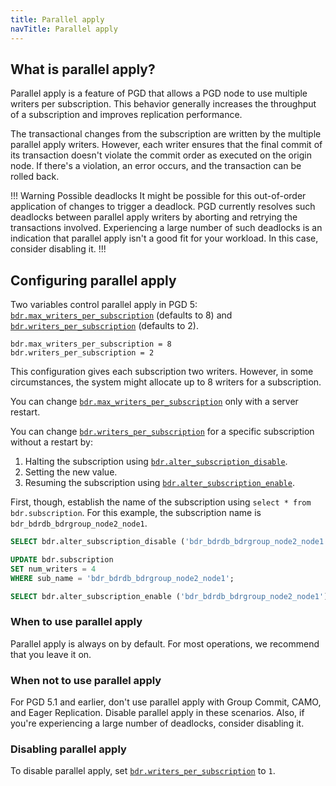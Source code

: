 ```yaml
---
title: Parallel apply
navTitle: Parallel apply
---
```


## What is parallel apply?

Parallel apply is a feature of PGD that allows a PGD node to use multiple writers per subscription. This behavior generally increases the throughput of a subscription and improves replication performance.

The transactional changes from the subscription are written by the multiple parallel apply writers. However, each writer ensures that the final commit of its transaction doesn't violate the commit order as executed on the origin node. If there's a violation, an error occurs, and the transaction can be rolled back. 

!!! Warning Possible deadlocks
It might be possible for this out-of-order application of changes to trigger a deadlock. PGD currently resolves such deadlocks between parallel apply writers by aborting and retrying the transactions involved. Experiencing a large number of such deadlocks is an indication that parallel apply isn't a good fit for your workload. In this case, consider disabling it.
!!!

## Configuring parallel apply
Two variables control parallel apply in PGD 5: [`bdr.max_writers_per_subscription`](/pgd/latest/reference/pgd-settings#bdrmax_writers_per_subscription) (defaults to 8) and [`bdr.writers_per_subscription`](/pgd/latest/reference/pgd-settings#bdrwriters_per_subscription) (defaults to 2).

```plain
bdr.max_writers_per_subscription = 8
bdr.writers_per_subscription = 2
```

This configuration gives each subscription two writers. However, in some circumstances, the system might allocate up to 8 writers for a subscription.

You can change [`bdr.max_writers_per_subscription`](/pgd/latest/reference/pgd-settings#bdrmax_writers_per_subscription) only with a server restart.

You can change [`bdr.writers_per_subscription`](/pgd/latest/reference/pgd-settings#bdrwriters_per_subscription) for a specific subscription without a restart by:

1. Halting the subscription using [`bdr.alter_subscription_disable`](/pgd/latest/reference/nodes-management-interfaces#bdralter_subscription_disable). 
1. Setting the new value. 
1. Resuming the subscription using [`bdr.alter_subscription_enable`](/pgd/latest/reference/nodes-management-interfaces#bdralter_subscription_enable). 

First, though, establish the name of the subscription using `select * from bdr.subscription`. For this example, the subscription name is `bdr_bdrdb_bdrgroup_node2_node1`.


```sql
SELECT bdr.alter_subscription_disable ('bdr_bdrdb_bdrgroup_node2_node1');

UPDATE bdr.subscription
SET num_writers = 4
WHERE sub_name = 'bdr_bdrdb_bdrgroup_node2_node1';

SELECT bdr.alter_subscription_enable ('bdr_bdrdb_bdrgroup_node2_node1');
```

### When to use parallel apply

Parallel apply is always on by default. For most operations, we recommend that you leave it on.

### When not to use parallel apply

For PGD 5.1 and earlier, don't use parallel apply with Group Commit, CAMO, and Eager Replication. Disable parallel apply in these scenarios. Also, if you're experiencing a large number of deadlocks, consider disabling it.

### Disabling parallel apply

To disable parallel apply, set [`bdr.writers_per_subscription`](/pgd/latest/reference/pgd-settings#bdrwriters_per_subscription) to `1`.
